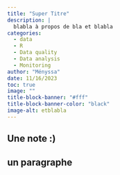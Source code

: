 ```yaml
---
title: "Super Titre"
description: |
  blabla à propos de bla et blabla
categories:
  - data
  - R
  - Data quality
  - Data analysis
  - Monitoring
author: "Ményssa"
date: 11/16/2023
toc: true
image: ""
title-block-banner: "#fff"
title-block-banner-color: "black"
image-alt: etblabla
---
```


::: {.callout-note appearance="simple" collapse="true"}
## Une note :)

:::

## un paragraphe

